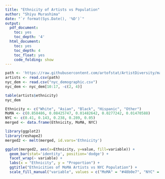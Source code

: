 ```yaml
---
title: "Ethnicity of Artists vs Population"
author: "Shiyu Murashima"
date: "`r format(Sys.Date(), '%D')`"
output:
  pdf_document:
    toc: yes
    toc_depth: '4'
  html_document:
    toc: yes
    toc_depth: 4
    toc_float: yes
    code_folding: show
---
```


```r
path <- 'https://raw.githubusercontent.com/artofstat/ArtistDiversity/master/artistdata.csv'
artists <- read.csv(path)
nyc_dem <- read.csv("nyc_demographic.csv")
nyc_dem <- nyc_dem[10:17, -c(2, 4)]
```

```r
table(artists$ethnicity)
nyc_dem
```

```r
Ethnicity <- c("White", "Asian", "Black", "Hispanic", "Other")
MoMA <- c(0.858486, 0.08425747, 0.01482642, 0.0277242, 0.01470588)
NYC <- c(0.41, 0.143, 0.238, 0.289, 0.05)
merged <- data.frame(Ethnicity, MoMA, NYC)
```

```r
library(ggplot2)
library(reshape2)
merged2 <- melt(merged, id.vars='Ethnicity')

ggplot(merged2, aes(x=Ethnicity, y=value, fill=variable)) +
  geom_bar(stat='identity', position='dodge') +
  facet_wrap(~ variable) +
  labs(x = "Ethnicity", y = "Proportion") +
  ggtitle("Ethnicities of MoMA Artists vs NYC Population") +
  scale_fill_manual("variable", values = c("MoMA" = "#48b0e7", "NYC" = "#f3a991"))
```

